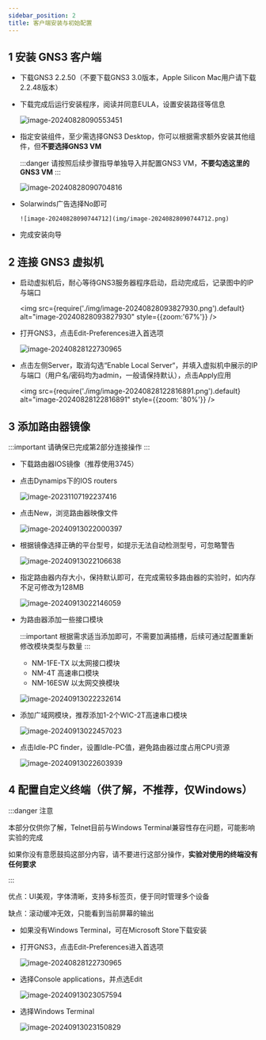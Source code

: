 ```yaml
---
sidebar_position: 2
title: 客户端安装与初始配置
---
```



## 1 安装 GNS3 客户端

<Alert message="GNS3 3.0.0无法正确获取Idle PC，会导致卡死，请卸载客户端与虚拟机后重新安装较老版本，给你带来不便非常抱歉" type="error" showIcon />

* 下载GNS3 2.2.50（不要下载GNS3 3.0版本，Apple Silicon Mac用户请下载2.2.48版本）

    <Tabs className="unique-tabs"  groupId="operating-systems">
        <TabItem value="Windows">
            <Row gutter={[16, 4]} justify="space-between">
                <Col xs={24} sm={12}>
                    <FileCard link="https://oss.zjucomp.net/GNS3-2.2.50-all-in-one.exe" name="本站镜像源" size={109551360} file_type="cloud"/>
                </Col>
                <Col xs={24} sm={12}>
                    <FileCard link="https://pan.zju.edu.cn/share/e95e2dbd715935a727e25b28d8" name="浙大云盘" size={109551360} file_type="cloud"/>
                </Col>
                <Col xs={24} sm={12}>
                    <FileCard link="https://github.com/GNS3/gns3-gui/releases" name="Github官方仓库" size={117268057} file_type="github"/>
                </Col>
            </Row>
        </TabItem>
        <TabItem value="macOS (Intel)">
            <Row gutter={[16, 4]} justify="space-between">
                <Col xs={24} sm={12}>
                    <FileCard link="https://oss.zjucomp.net/GNS3-2.2.50.dmg" name="本站镜像源" size={117268057} file_type="cloud"/>
                </Col>
                <Col xs={24} sm={12}>
                    <FileCard link="https://pan.zju.edu.cn/share/6374a5dbded4183968d9b0d8a7" name="浙大云盘" size={117268057} file_type="cloud"/>
                </Col>
                <Col xs={24} sm={12}>
                    <FileCard link="https://github.com/GNS3/gns3-gui/releases" name="Github官方仓库" size={117268057} file_type="github"/>
                </Col>
            </Row>
        </TabItem>
        <TabItem value="macOS (Apple Silicon)">
            <Row gutter={[16, 4]} justify="space-between">
                <Col xs={24} sm={12}>
                    <FileCard link="https://pan.zju.edu.cn/share/c4e91671f6afe119e169a44249" name="浙大云盘" size={75917281} file_type="cloud"/>
                </Col>
                <Col xs={24} sm={12}>
                    <FileCard link="https://github.com/GNS3/gns3-gui/releases" name="Github官方仓库" size={75917281} file_type="github"/>
                </Col>
            </Row>
        </TabItem>
    </Tabs>

* 下载完成后运行安装程序，阅读并同意EULA，设置安装路径等信息

  ![image-20240828090553451](img/image-20240828090553451.png)

* 指定安装组件，至少需选择GNS3 Desktop，你可以根据需求额外安装其他组件，但**不要选择GNS3 VM**

    :::danger 请按照后续步骤指导单独导入并配置GNS3 VM，**不要勾选这里的GNS3 VM**
    :::

  ![image-20240828090704816](img/image-20240828090704816.png)

* Solarwinds广告选择No即可

      ![image-20240828090744712](img/image-20240828090744712.png)

* 完成安装向导

## 2 连接 GNS3 虚拟机

* 启动虚拟机后，耐心等待GNS3服务器程序启动，启动完成后，记录图中的IP与端口

  <img src={require('./img/image-20240828093827930.png').default} alt="image-20240828093827930" style={{zoom:'67%'}} />

* 打开GNS3，点击Edit-Preferences进入首选项

  ![image-20240828122730965](img/image-20240828122730965.png)

* 点击左侧Server，取消勾选“Enable Local Server“，并填入虚拟机中展示的IP与端口（用户名/密码均为admin，一般请保持默认），点击Apply应用

  <img src={require('./img/image-20240828122816891.png').default} alt="image-20240828122816891" style={{zoom: '80%'}} />



## 3 添加路由器镜像

:::important 请确保已完成第2部分连接操作
:::

* 下载路由器IOS镜像（推荐使用3745）

    <Tabs className="unique-tabs"  groupId="host-platform">
        <TabItem value="浙大云盘下载">
            <Row gutter={[16, 4]} justify="space-between">
                <Col xs={24} sm={12}>
                    <FileCard link="https://pan.zju.edu.cn/share/988765a21c41acc77b79802027" name="Cisco 3745" size={39900084} file_type="cloud"/>
                </Col>
                <Col xs={24} sm={12}>
                    <FileCard link="https://pan.zju.edu.cn/share/ac90cf01fe4625b6b1f23f1e30" name="Cisco 3725" size={22674684} file_type="cloud"/>
                </Col>
                <Col xs={24} sm={12}>
                    <FileCard link="https://pan.zju.edu.cn/share/ebd2ea386617c03d88d9afb3d3" name="Cisco 3660" size={90835908} file_type="cloud"/>
                </Col>
            </Row>
        </TabItem>
        <TabItem value="本站镜像源">
            <Row gutter={[16, 4]} justify="space-between">
                <Col xs={24} sm={12}>
                    <FileCard link="https://oss.zjucomp.net/c3745-adventerprisek.124-25d.bin" name="Cisco 3745" size={39900084} file_type="cloud"/>
                </Col>
                <Col xs={24} sm={12}>
                    <FileCard link="https://oss.zjucomp.net/cisco2-c3725.bin" name="Cisco 3725" size={22674684} file_type="cloud"/>
                </Col>
                <Col xs={24} sm={12}>
                    <FileCard link="https://oss.zjucomp.net/c3660-jk9o3s-mz.124-15.T5.bin" name="Cisco 3660" size={90835908} file_type="cloud"/>
                </Col>
            </Row>
        </TabItem>
    </Tabs>

* 点击Dynamips下的IOS routers

  ![image-20231107192237416](img/image-20231107192237416.png)

* 点击New，浏览路由器映像文件

  ![image-20240913022000397](img/image-20240913022000397.png)

* 根据镜像选择正确的平台型号，如提示无法自动检测型号，可忽略警告

  ![image-20240913022106638](img/image-20240913022106638.png)

* 指定路由器内存大小，保持默认即可，在完成需较多路由器的实验时，如内存不足可修改为128MB

  ![image-20240913022146059](img/image-20240913022146059.png)

* 为路由器添加一些接口模块

    :::important 根据需求适当添加即可，不需要加满插槽，后续可通过配置重新修改模块类型与数量
    :::

  * NM-1FE-TX 以太网接口模块
  * NM-4T 高速串口模块
  * NM-16ESW 以太网交换模块

  ![image-20240913022232614](img/image-20240913022232614.png)

* 添加广域网模块，推荐添加1-2个WIC-2T高速串口模块

  ![image-20240913022457023](img/image-20240913022457023.png)

* 点击Idle-PC finder，设置Idle-PC值，避免路由器过度占用CPU资源

  ![image-20240913022603939](img/image-20240913022603939.png)



## 4 配置自定义终端（供了解，不推荐，仅Windows）

:::danger 注意

本部分仅供你了解，Telnet目前与Windows Terminal兼容性存在问题，可能影响实验的完成

如果你没有意愿鼓捣这部分内容，请不要进行这部分操作，**实验对使用的终端没有任何要求**

:::

优点：UI美观，字体清晰，支持多标签页，便于同时管理多个设备

缺点：滚动缓冲无效，只能看到当前屏幕的输出

* 如果没有Windows Terminal，可在Microsoft Store下载安装

* 打开GNS3，点击Edit-Preferences进入首选项

  ![image-20240828122730965](img/image-20240828122730965.png)

* 选择Console applications，并点选Edit

  ![image-20240913023057594](img/image-20240913023057594.png)

* 选择Windows Terminal

  ![image-20240913023150829](img/image-20240913023150829.png)

